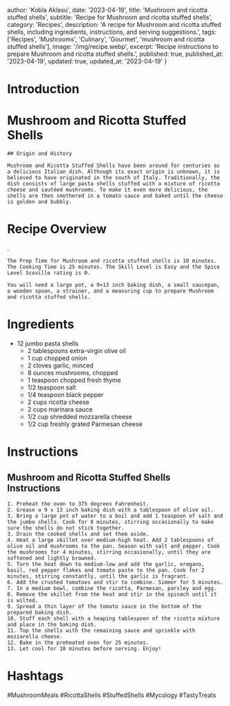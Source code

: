 
  author: 'Kobla Aklasu',
  date: '2023-04-19',
  title: 'Mushroom and ricotta stuffed shells',
  subtitle: 'Recipe for Mushroom and ricotta stuffed shells',
  category: 'Recipes',
  description: 'A recipe for Mushroom and ricotta stuffed shells, including ingredients, instructions, and serving suggestions.',
  tags: ['Recipes', 'Mushrooms', 'Culinary', 'Gourmet', 'mushroom and ricotta stuffed shells'],
  image: '/img/recipe.webp',
  excerpt: 'Recipe instructions to prepare Mushroom and ricotta stuffed shells.',
  published: true,
  published_at: '2023-04-19',
  updated: true,
  updated_at: '2023-04-19'
}


  # Introduction

# Mushroom and Ricotta Stuffed Shells
    
    ## Origin and History
    
    Mushroom and Ricotta Stuffed Shells have been around for centuries as a delicious Italian dish. Although its exact origin is unknown, it is believed to have originated in the south of Italy. Traditionally, the dish consists of large pasta shells stuffed with a mixture of ricotta cheese and sautéed mushrooms. To make it even more delicious, the shells are then smothered in a tomato sauce and baked until the cheese is golden and bubbly.

# Recipe Overview

. 
    
    The Prep Time for Mushroom and ricotta stuffed shells is 10 minutes. The Cooking Time is 25 minutes. The Skill Level is Easy and the Spice Level Scoville rating is 0.
    
    You will need a large pot, a 9×13 inch baking dish, a small saucepan, a wooden spoon, a strainer, and a measuring cup to prepare Mushroom and ricotta stuffed shells.

# Ingredients

- 12 jumbo pasta shells
    - 2 tablespoons extra-virgin olive oil
    - 1 cup chopped onion
    - 2 cloves garlic, minced
    - 8 ounces mushrooms, chopped
    - 1 teaspoon chopped fresh thyme
    - 1/2 teaspoon salt
    - 1/4 teaspoon black pepper
    - 2 cups ricotta cheese
    - 2 cups marinara sauce
    - 1/2 cup shredded mozzarella cheese
    - 1/2 cup freshly grated Parmesan cheese

# Instructions

## Mushroom and Ricotta Stuffed Shells Instructions 
    1. Preheat the oven to 375 degrees Fahrenheit.
    2. Grease a 9 x 13 inch baking dish with a tablespoon of olive oil.
    3. Bring a large pot of water to a boil and add 1 teaspoon of salt and the jumbo shells. Cook for 8 minutes, stirring occasionally to make sure the shells do not stick together.
    3. Drain the cooked shells and set them aside.
    4. Heat a large skillet over medium-high heat. Add 2 tablespoons of olive oil and mushrooms to the pan. Season with salt and pepper. Cook the mushrooms for 4 minutes, stirring occasionally, until they are softened and lightly browned.
    5. Turn the heat down to medium-low and add the garlic, oregano, basil, red pepper flakes and tomato paste to the pan. Cook for 2 minutes, stirring constantly, until the garlic is fragrant.
    6. Add the crushed tomatoes and stir to combine. Simmer for 5 minutes.
    7. In a medium bowl, combine the ricotta, Parmesan, parsley and egg.
    8. Remove the skillet from the heat and stir in the spinach until it is wilted.
    9. Spread a thin layer of the tomato sauce in the bottom of the prepared baking dish.
    10. Stuff each shell with a heaping tablespoon of the ricotta mixture and place in the baking dish.
    11. Top the shells with the remaining sauce and sprinkle with mozzarella cheese.
    12. Bake in the preheated oven for 25 minutes.
    13. Let cool for 10 minutes before serving. Enjoy!

# Hashtags

#MushroomMeals #RicottaShells #StuffedShells #Mycology #TastyTreats



